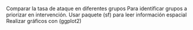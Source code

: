 Comparar la tasa de ataque en diferentes grupos
Para identificar grupos a priorizar en intervención.
Usar paquete (sf) para leer información espacial
Realizar gráficos con (ggplot2)